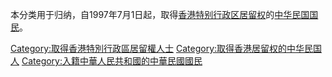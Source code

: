本分类用于归纳，自1997年7月1日起，取得[[香港特別行政區居留權|香港特别行政区居留权]]的[[中華民國國民|中华民国国民]]。

[[Category:取得香港特別行政區居留權人士|Category:取得香港特別行政區居留權人士]]
[[Category:取得香港居留权的中华民国人|Category:取得香港居留权的中华民国人]]
[[Category:入籍中華人民共和國的中華民國國民|Category:入籍中華人民共和國的中華民國國民]]